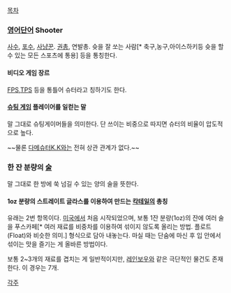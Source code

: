 [[목차]]

=== [[영어]]단어 Shooter === 
[[사수]], [[포수]], [[사냥꾼]]. [[권총]], 연발총. 슛을 잘 쏘는 사람[* 축구,농구,아이스하키등 슛을 할 수 있는 모든 스포츠에 통용] 등을 통칭한다.

==== 비디오 게임 장르 ====
[[FPS]],[[TPS]] 등을 통틀어 슈터라고 칭하기도 한다.

==== [[슈팅 게임]] 플레이어를 일컫는 말 ==== 
말 그대로 슈팅게이머들을 의미한다. 단 쓰이는 비중으로 따지면 슈터의 비율이 압도적으로 높다.

~~물론 [[다메슈터K.K]]와는 전혀 상관 관계가 없다.~~

=== 한 잔 분량의 [[술]] ===
말 그대로 한 방에 쑥 넘길 수 있는 양의 술을 뜻한다.

==== 1oz 분량의 스트레이트 글라스를 이용하여 만드는 [[칵테일]]의 총칭 ==== 
유래는 2번 항목이다.
[[미국]]에서 처음 시작되었으며, 보통 1잔 분량(1oz)의 잔에 여러 술을 푸스카페[* 여러 재료를 비중차를 이용하여 섞이지 않도록 올리는 방법. 플로트(Float)와 비슷한 의미.] 형식으로 담아 내놓는다. 마실 때는 단숨에 마신 후 입 안에서 섞이는 맛을 즐기는 게 올바른 방법이다.

보통 2~3개의 재료를 겹치는 게 일반적이지만, [[레인보우]]와 같은 극단적인 물건도 존재한다. 이 경우는 7개.

[[각주]]
